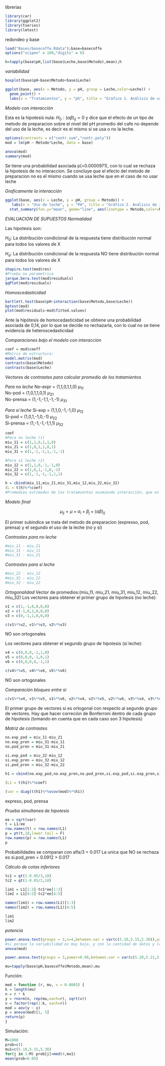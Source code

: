 librerias
```r
library(car)
library(ggplot2)
library(tseries)
library(lmtest)
```

redondeo y base
```r
load("Bases/basecoffe.Rdata");base=basecoffe
options("scipen" = 100,"digits" = 6)

```

```r
h=tapply(base$pH,list(base$Leche,base$Metodo),mean);h
```


*variabilidad*
```r
boxplot(base$pH~base$Metodo+base$Leche)
```
```r
ggplot(base, aes(x = Metodo, y = pH, group = Leche,color=Leche)) +
  geom_point() +
  labs(x = "Tratamientos", y = "ph", title = "Grafico 1. Análisis de variabilidad de tratamientos")+ geom_jitter()+stat_summary(fun = "mean", geom = "point", shape = 8, size = 1, color = "black") 
```
*Modelo con interacción*

Esta es la hipotesis nula: $H_{0}:(\alpha\beta)_{ij}=0$  y dice que el efecto de un tipo de metodo de preparacion sobre el nivel del pH promedio del cafe no depende del uso de la leche, es decir es el mismo si se usa o no la leche.                

```r

options(contrasts = c("contr.sum","contr.poly"))
mod = lm(pH ~ Metodo*Leche, data = base)

anova(mod) 
summary(mod)

```
Se tiene una probabilidad asociada p(<0.0000971), con lo cual se rechaza la hipotesis de no interaccion. Se concluye que el efecto del metodo de preparacion no es el mismo cuando se usa leche que en el caso de no usar leche 

*Graficamente la interacción*
```r
ggplot(base, aes(x = Leche, y = pH, group = Metodo)) +
   labs(x = "Uso de leche", y = "PH", title = "Gráfico 2. Análisis de interacción entre el uso de leche y el método")+
  stat_summary(fun.y="mean", geom="line", aes(linetype = Metodo,color=Metodo))

```

*EVALUACION DE SUPUESTOS*
*Normalidad*

Las hipotesis son:

$H_{0}:$ La distribución condicional de la respuesta tiene distribución normal para todos los valores de X

$H_{a}:$ La distribución condicional de la respuesta NO tiene distribución normal para todos los valores de X

```r
shapiro.test(mod$res)
#Prueba no parametrica
jarque.bera.test(mod$residuals)
qqPlot(mod$residuals)
```

*Homoscedasticidad*

```r
bartlett.test(base$pH~interaction(base$Metodo,base$Leche))
bptest(mod)
plot(mod$residuals~mod$fitted.values)
```
Ante la hipótesis de homocedasticidad se obtiene una probabilidad asociada de 0,14, por lo que se decide no rechazarla, con lo cual no se tiene evidencia de heteroscedasticidad 

*Comparaciones bajo el modelo con interaccion*
```r
coef = mod$coeff 
#Matriz de estructura:
model.matrix(mod)
contrasts(base$Metodo)
contrasts(base$Leche) 
```

*Vectores de contrastes para calcular promedio de los tratamientos*

*Para no leche*
No-expr = (1,1,0,1,1,0) $\mu_{11}$            
No-pod = (1,0,1,1,0,1) $\mu_{21}$              
No-prensa = (1,-1,-1,1,-1,-1) $\mu_{31}$  

*Para sí leche*
Si-exp = (1,1,0,-1,-1,0) $\mu_{12}$        
Si-pod = (1,0,1,-1,0,-1) $\mu_{22}$            
Si-prensa = (1,-1,-1,-1,1,1) $\mu_{32}$              

```r
coef
#Para no leche (1)
miu_11 = c(1,1,0,1,1,0)
miu_21 = c(1,0,1,1,0,1)
miu_31 = c(1,-1,-1,1,-1,-1)

#Para sí leche (2)
miu_12 = c(1,1,0,-1,-1,0)
miu_22 = c(1,0,1,-1,0,-1) 
miu_32 = c(1,-1,-1,-1,1,1)

h = cbind(miu_11,miu_21,miu_31,miu_12,miu_22,miu_32)
(L = t(h)%*%coef) 
#Promedios estimados de los tratamientos asumiendo interacción, que es lo mismo que los promedios observados:
```

*Modelo final*

$$\mu_{ij}=\mu+\alpha_{i}+\beta_{j}+(\alpha\beta)_{ij}$$       

El primer subindice se trata del metodo de preparacion (expresso, pod, prensa) y el segundo el uso de la leche (no y sí)  

*Contrastes para no leche*

```r
#miu_11 - miu_21
#miu_31 - miu_11
#miu_31 - miu_21 
```

*Contrastes para sí leche*

```r

#miu_22 - miu_12 
#miu_32 - miu_12
#miu_32 - miu_22

```

*Ortogonalidad*
Vector de promedios:(miu_11, miu_21, miu_31, miu_12, miu_22, miu_32)
Los vectores para obtener el primer grupo de hipotesis (no leche):
```r
v1 = c(1,-1,0,0,0,0)
v2 = c(-1,0,1,0,0,0)
v3 = c(0,-1,1,0,0,0)

c(v1%*%v2, v1%*%v3, v2%*%v3) 
```
NO son ortogonales

Los vectores para obtener el segundo grupo de hipotesis (sí leche):
```r
v4 = c(0,0,0,-1,1,0)
v5 = c(0,0,0,-1,0,1)
v6 = c(0,0,0,0,-1,1)

c(v4%*%v5, v4%*%v6, v5%*%v6) 
```
NO son ortogonales

*Comparación bloques entre sí*

```r
c(v1%*%v4, v1%*%v5, v1%*%v6, v2%*%v4, v2%*%v5, v2%*%v6, v3%*%v4, v3%*%v5, v3%*%v6 )
```
El primer grupo de vectores sí es ortogonal con respecto al segundo grupo de vectores. Hay que hacer correción de Bonferroni dentro de cada grupo de hipotesis (tomando en cuenta que en cada caso son 3 hipotesis)


*Matriz de contrastes*

```r
no.exp_pod = miu_11-miu_21
no.exp_pren = miu_31-miu_11
no.pod_pren = miu_31-miu_21
  
si.exp_pod = miu_22-miu_12        
si.exp_pren = miu_32-miu_12
si.pod_pren = miu_32-miu_22

h1 = cbind(no.exp_pod,no.exp_pren,no.pod_pren,si.exp_pod,si.exp_pren,si.pod_pren)

(L1 = t(h1)%*%coef)

(var = diag(t(h1)%*%vcov(mod)%*%h1))
```
expreso, pod, prensa

*Prueba simultanea de hipotesis*
```r

ee = sqrt(var)
t = L1/ee
row.names(t) = row.names(L1)
p = pt(t,18,lower.tail = F)
row.names(p) = row.names(L1)
p
```

Probabilidades se comparan con alfa/3 = 0.017
La unica que NO se rechaza es si.pod_pren = 0.0912 > 0.017

*Cálculo de cotas inferiores*

```r

tc1 = qt(1-0.05/3,18)
tc2 = qt(1-0.05/2,18)

lim1 = L1[1:3]-tc1*ee[1:3]
lim2 = L1[4:5]-tc2*ee[4:5]

names(lim1) = row.names(L1)[1:3]
names(lim2) = row.names(L1)[4:5]

lim1
lim2
```

*potencia*
```r
power.anova.test(groups = 3,n=4,between.var = var(c(5.10,5.15,5.30)),within.var =0.0005)
#si porque la variabilidad es muy baja, y con la cantidad de datos y la diferencia relativa es suficiente
anova(mod)
```


```r
power.anova.test(groups = 3,power=0.90,between.var = var(c(5.20,5.21,5.3)),within.var =0.001)
```

```r
mu=tapply(base$pH,basecoffe$Metodo,mean);mu
```

Función:
```r
med = function (r, mu, v = 0.0005) {
k = length(mu)
n = r * k
y = rnorm(n, rep(mu,each=r), sqrt(v))
x = factor(rep(1:k, each=r))
mod = aov(y ~ x)
p = anova(mod)[1, 5]
return(p)
}
```
Simulación:
```r
M=1000
prob=c()
mu1=c(5.10,5.15,5.30)
for(j in 1:M) prob[j]=med(4,mu1)
mean(prob<0.05)
```